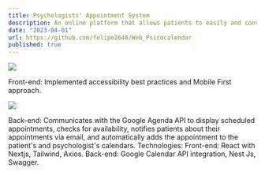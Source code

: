 ```yaml
---
title: Psychologists' Appointment System
description: An online platform that allows patients to easily and conveniently schedule appointments with psychologists.
date: "2023-04-01"
url: https://github.com/felipe2640/Web_Psicocalendar
published: true
---
```


[![](/PsychologistAppoint.png)](https://github.com/felipe2640/Web_Psicocalendar)

Front-end: Implemented accessibility best practices and Mobile First approach.

[![](/formPsychologistAppoint.png.png)](https://github.com/felipe2640/Web_Psicocalendar)

Back-end: Communicates with the Google Agenda API to display scheduled appointments, checks for availability, notifies patients about their appointments via email, and automatically adds the appointment to the patient's and psychologist's calendars.
Technologies:
Front-end: React with Nextjs, Tailwind, Axios.
Back-end: Google Calendar API integration, Nest Js, Swagger.
